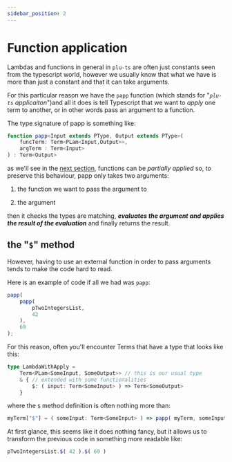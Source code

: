```yaml
---
sidebar_position: 2
---
```


# Function application

Lambdas and functions in general in `plu-ts` are often just constants seen from the typescript world, however we usually know that what we have is more than just a constant and that it can take arguments.

For this particular reason we have the `papp` function (which stands  for  "*`plu-ts` applicaiton*")and all it does is tell Typescript that we want to *apply* one term to another, or in other words pass an argument to a function.

The type signature of papp is something like:
```ts
function papp<Input extends PType, Output extends PType>(
    funcTerm: Term<PLam<Input,Output>>,
    argTerm : Term<Input> 
) : Term<Output>
```

as we'll see in the [next section](./partial_function_app), functions can be _partially applied_ so, to preserve this behaviour, papp only takes two arguments:

1) the function we want to pass the argument to

2) the argument

then it checks the types are matching, **_evaluates the argument and applies the result of the evaluation_** and finally returns the result.

## the "`$`" method

However, having to use an external function in order to pass arguments tends to make the code hard to read.

Here is an example of code if all we had was `papp`:
```ts
papp(
    papp(
        pTwoIntegersList,
        42
    ),
    69
);
```

For this reason, often you'll encounter Terms that have a type that looks like this:
```ts
type LambdaWithApply =
    Term<PLam<SomeInput, SomeOutput>> // this is our usual type
    & { // extended with some functionalities
        $: ( input: Term<SomeInput> ) => Term<SomeOutput>
    }
```

where the `$` method definition is often nothing more than:
```ts
myTerm["$"] = ( someInput: Term<SomeInput> ) => papp( myTerm, someInput );
```

At first glance, this seems like it does nothing fancy, but it allows us to transform the previous code in something more readable like:
```ts
pTwoIntegersList.$( 42 ).$( 69 )
```
